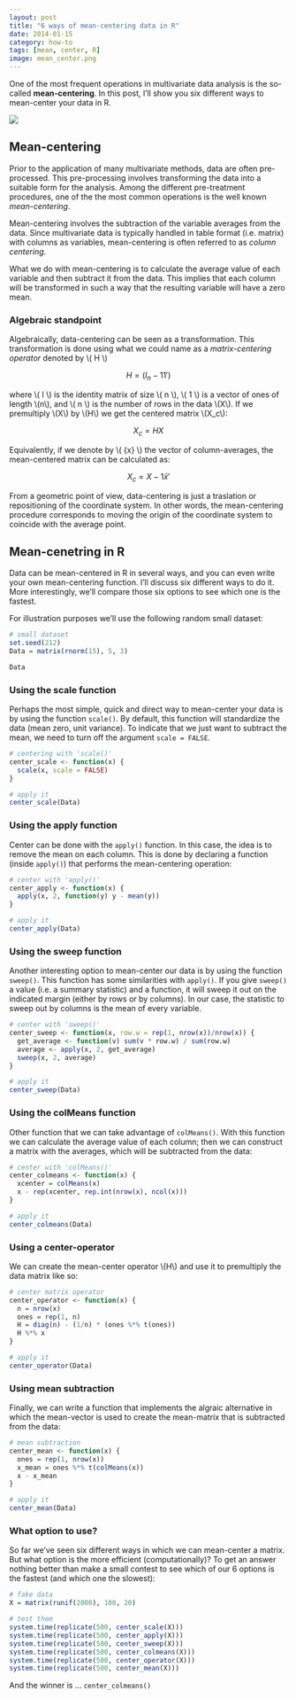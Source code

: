 ```yaml
---
layout: post
title: "6 ways of mean-centering data in R"
date: 2014-01-15
category: how-to
tags: [mean, center, R]
image: mean_center.png
---
```


One of the most frequent operations in multivariate data analysis is the so-called **mean-centering**. In this post, I'll show you six different ways to mean-center your data in R.

<!--more-->

![](/images/mean_center.png)

## Mean-centering

Prior to the application of many multivariate methods, data are often pre-processed. This pre-processing involves transforming the data into a suitable form for the analysis. Among the different pre-treatment procedures, one of the the most common operations is the well known *mean-centering*. 

Mean-centering involves the subtraction of the variable averages from the data. Since multivariate data is typically handled in table format (i.e. matrix) with columns as variables, mean-centering is often referred to as *column centering*.

What we do with mean-centering is to calculate the average value of each variable and then subtract it from the data. This implies that each column will be transformed in such a way that the resulting variable will have a zero mean.


### Algebraic standpoint

Algebraically, data-centering can be seen as a transformation. This transformation is done using what we could name as a *matrix-centering operator* denoted by \\( H \\)

$$ H = (I_{n} - 1 1') $$

where \\( I \\) is the identity matrix of size \\( n \\), \\( 1 \\) is a vector of ones of length \\(n\\), and \\( n \\) is the number of rows in the data \\(X\\). If we premultiply \\(X\\) by \\(H\\) we get the centered matrix \\(X_c\\):

$$ X_c = H X $$

Equivalently, if we denote by \\( \bar{x} \\) the vector of column-averages, the mean-centered matrix can be calculated as:

$$ X_c = X - 1 \bar{x}' $$

From a geometric point of view, data-centering is just a traslation or repositioning of the coordinate system. In other words, the mean-centering procedure corresponds to moving the origin of the coordinate system to coincide with the average point.


## Mean-cenetring in R

Data can be mean-centered in R in several ways, and you can even write your own mean-centering function. I'll discuss six different ways to do it. More interestingly, we'll compare those six options to see which one is the fastest.

For illustration purposes we'll use the following random small dataset:
```r
# small dataset
set.seed(212)
Data = matrix(rnorm(15), 5, 3)

Data
```


### Using the scale function

Perhaps the most simple, quick and direct way to mean-center your data is by using the function ```scale()```. By default, this function will standardize the data (mean zero, unit variance). To indicate that we just want to subtract the mean, we need to turn off the argument ```scale = FALSE```.
```r
# centering with 'scale()'
center_scale <- function(x) {
  scale(x, scale = FALSE)
}

# apply it
center_scale(Data)
```


### Using the apply function

Center can be done with the ```apply()``` function. In this case, the idea is to remove the mean on each column. This is done by declaring a function (inside ```apply()```) that performs the mean-centering operation:
```r
# center with 'apply()'
center_apply <- function(x) {
  apply(x, 2, function(y) y - mean(y))
}

# apply it
center_apply(Data)
```


### Using the sweep function

Another interesting option to mean-center our data is by using the function ```sweep()```. This function has some similarities with ```apply()```. If you give ```sweep()``` a value (i.e. a summary statistic) and a function, it will sweep it out on the indicated margin (either by rows or by columns). In our case, the statistic to sweep out by columns is the mean of every variable.
```r
# center with 'sweep()'
center_sweep <- function(x, row.w = rep(1, nrow(x))/nrow(x)) {
  get_average <- function(v) sum(v * row.w) / sum(row.w)
  average <- apply(x, 2, get_average)
  sweep(x, 2, average)
}

# apply it
center_sweep(Data)
```


### Using the colMeans function

Other function that we can take advantage of ```colMeans()```. With this function we can calculate the average value of each column; then we can construct a matrix with the averages, which will be subtracted from the data:
```r
# center with 'colMeans()'
center_colmeans <- function(x) {
  xcenter = colMeans(x)
  x - rep(xcenter, rep.int(nrow(x), ncol(x)))  
}

# apply it
center_colmeans(Data)
```


### Using a center-operator

We can create the mean-center operator \\(H\\) and use it to premultiply the data matrix like so:
```r
# center matrix operator
center_operator <- function(x) {
  n = nrow(x)
  ones = rep(1, n)
  H = diag(n) - (1/n) * (ones %*% t(ones))
  H %*% x
}

# apply it
center_operator(Data)
```


### Using mean subtraction

Finally, we can write a function that implements the algraic alternative in which the mean-vector is used to create the mean-matrix that is subtracted from the data:
```r
# mean subtraction
center_mean <- function(x) {
  ones = rep(1, nrow(x))
  x_mean = ones %*% t(colMeans(x))
  x - x_mean
}

# apply it
center_mean(Data)
```


### What option to use?

So far we've seen six different ways in which we can mean-center a matrix. But what option is the more efficient (computationally)? To get an answer nothing better than make a small contest to see which of our 6 options is the fastest (and which one the slowest):
```r
# fake data
X = matrix(runif(2000), 100, 20)

# test them
system.time(replicate(500, center_scale(X)))
system.time(replicate(500, center_apply(X)))
system.time(replicate(500, center_sweep(X)))
system.time(replicate(500, center_colmeans(X)))
system.time(replicate(500, center_operator(X)))
system.time(replicate(500, center_mean(X)))
```

And the winner is ... ```center_colmeans()```